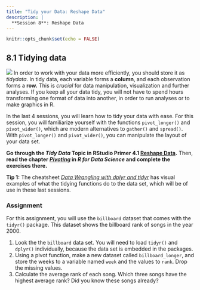 ```yaml
---
title: "Tidy your Data: Reshape Data"
description: |
  **Session 8**: Reshape Data
---
```


```r
knitr::opts_chunk$set(echo = FALSE)
```

## 8.1 Tidying data

![](resources/session8/tidy_data.png)
In order to work with your data more efficiently, you should store it as *tidydata*. In tidy data, each variable forms a **column**, and each observation forms a **row.** This is *crucial* for data manipulation, visualization and further analyses. If you keep all your data tidy, you will not have to spend hours transforming one format of data into another, in order to run analyses or to make graphics in R. 

In the last 4 sessions, you will learn how to tidy your data with ease. For this session, you will familiarize yourself with the functions `pivot_longer()` and `pivot_wider()`, which are modern alternatives to `gather()` and `spread()`. With `pivot_longer()` and `pivot_wider()`, you can manipulate the layout of your data set. 

**Go through the *Tidy Data* Topic in RStudio Primer 4.1 [Reshape Data](https://rstudio.cloud/learn/primers/4.1).** Then, **read the chapter [*Pivoting*](https://r4ds.had.co.nz/tidy-data.html#pivoting) in *R for Data Science* and complete the exercises there.** 
  
**Tip 1:** The cheatsheet [*Data Wrangling with dplyr and tidyr*](resources/session8/data-wrangling.pdf) has visual examples of what the tidying functions do to the data set, which will be of use in these last sessions. 


### Assignment

For this assignment, you will use the `billboard` dataset that comes with the `tidyr()` package. This dataset shows the billboard rank of songs in the year 2000.

  1. Look the the `billboard` data set. You will need to load `tidyr()` and `dplyr()` individually, because the data set is embedded in the packages.
  2. Using a pivot function, make a new dataset called `billboard_longer`, and store the weeks to a variable named `week` and the values to `rank`. Drop the missing values.
  3. Calculate the average rank of each song. Which three songs have the highest average rank? Did you know these songs already?


